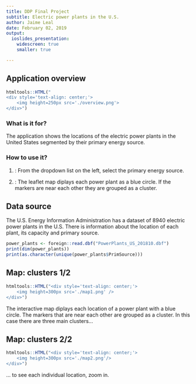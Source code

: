 ---
title: DDP Final Project
subtitle: Electric power plants in the U.S.
author: Jaime Leal
date: February 02, 2019
output: 
  ioslides_presentation:
    widescreen: true
    smaller: true

---



## Application overview
```{r, echo=FALSE}
htmltools::HTML("
<div style='text-align: center;'>
    <img height=250px src='./overview.png'>
</div>")
```

### What is it for?

The application shows the locations of the electric power plants in the United States segmented by their primary energy source.

### How to use it?

1) : From the dropdown list on the left, select the primary energy source.

2) : The leaflet map diplays each power plant as a blue circle. If the markers are near each other they are grouped as a cluster.


## Data source
The U.S. Energy Information Administration has a dataset of 8940 electric power plants in the U.S. There is information about the location of each plant, its capacity and primary source.

```{r}
power_plants <- foreign::read.dbf("PowerPlants_US_201810.dbf")
print(dim(power_plants))
print(as.character(unique(power_plants$PrimSource)))
```

## Map: clusters 1/2

```{r, echo=FALSE}
htmltools::HTML("<div style='text-align: center;'>
    <img height=300px src='./map1.png' />
</div>")
```

The interactive map diplays each location of a power plant with a blue circle. 
The markers that are near each other are grouped as a cluster. In this case there are three main clusters...

## Map: clusters 2/2

```{r, echo=FALSE}
htmltools::HTML("<div style='text-align: center;'>
    <img height=300px src='./map2.png'/>
</div>")
```



... to see each individual location, zoom in.

